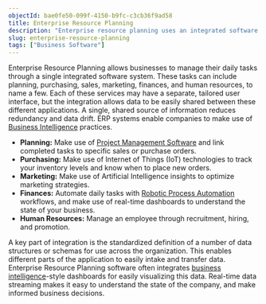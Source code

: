 ```yaml
---
objectId: bae0fe50-099f-4150-b9fc-c3cb36f9ad58
title: Enterprise Resource Planning
description: "Enterprise resource planning uses an integrated software system to manage a business' daily tasks."
slug: enterprise-resource-planning
tags: ["Business Software"]
---
```


Enterprise Resource Planning allows businesses to manage their daily tasks through a single integrated software system. These tasks can include planning, purchasing, sales, marketing, finances, and human resources, to name a few. Each of these services may have a separate, tailored user interface, but the integration allows data to be easily shared between these different applications. A single, shared source of information reduces redundancy and data drift. ERP systems enable companies to make use of [Business Intelligence](https://hash.ai/glossary/business-intelligence) practices.

- **Planning:** Make use of [Project Management Software](https://hash.ai/glossary/project-management-software) and link completed tasks to specific sales or purchase orders.
- **Purchasing:** Make use of Internet of Things (IoT) technologies to track your inventory levels and know when to place new orders.
- **Marketing:** Make use of Artificial Intelligence insights to optimize marketing strategies.
- **Finances:** Automate daily tasks with [Robotic Process Automation](https://hash.ai/glossary/robotic-process-automation) workflows, and make use of real-time dashboards to understand the state of your business.
- **Human Resources:** Manage an employee through recruitment, hiring, and promotion.

A key part of integration is the standardized definition of a number of data structures or schemas for use across the organization. This enables different parts of the application to easily intake and transfer data. Enterprise Resource Planning software often integrates [business intelligence](https://hash.ai/glossary/business-intelligence)-style dashboards for easily visualizing this data. Real-time data streaming makes it easy to understand the state of the company, and make informed business decisions.
